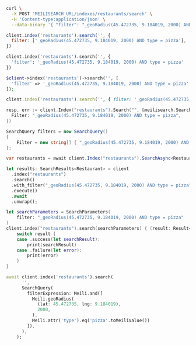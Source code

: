 <CodeGroup>

```bash cURL
curl \
  -X POST 'MEILISEARCH_URL/indexes/restaurants/search' \
  -H 'Content-type:application/json' \
  --data-binary '{ "filter": "_geoRadius(45.472735, 9.184019, 2000) AND type = pizza" }'
```

```javascript JS
client.index('restaurants').search('', {
  filter: ['_geoRadius(45.472735, 9.184019, 2000) AND type = pizza'],
})
```

```python Python
client.index('restaurants').search('', {
  'filter': '_geoRadius(45.472735, 9.184019, 2000) AND type = pizza'
})
```

```php PHP
$client->index('restaurants')->search('', [
  'filter' => '_geoRadius(45.472735, 9.184019, 2000) AND type = pizza'
]);
```

```ruby Ruby
client.index('restaurants').search('', { filter: '_geoRadius(45.472735, 9.184019, 2000) AND type = pizza' })
```

```go Go
resp, err := client.Index("restaurants").Search("", &meilisearch.SearchRequest{
  Filter: "_geoRadius(45.472735, 9.184019, 2000) AND type = pizza",
})
```

```csharp C#
SearchQuery filters = new SearchQuery()
{
    Filter = new string[] { "_geoRadius(45.472735, 9.184019, 2000) AND type = pizza" }
};

var restaurants = await client.Index("restaurants").SearchAsync<Restaurant>("restaurants", filters);
```

```rust Rust
let results: SearchResults<Restaurant> = client
  .index("restaurants")
  .search()
  .with_filter("_geoRadius(45.472735, 9.184019, 2000) AND type = pizza")
  .execute()
  .await
  .unwrap();
```

```swift Swift
let searchParameters = SearchParameters(
    filter: "_geoRadius(45.472735, 9.184019, 2000) AND type = pizza"
)
client.index("restaurants").search(searchParameters) { (result: Result<Searchable<Restaurant>, Swift.Error>) in
    switch result {
    case .success(let searchResult):
        print(searchResult)
    case .failure(let error):
        print(error)
    }
}
```

```dart Dart
await client.index('restaurants').search(
      '',
      SearchQuery(
        filterExpression: Meili.and([
          Meili.geoRadius(
            (lat: 45.472735, lng: 9.184019),
            2000,
          ),
          Meili.attr('type').eq('pizza'.toMeiliValue())
        ]),
      ),
    );
```
</CodeGroup>